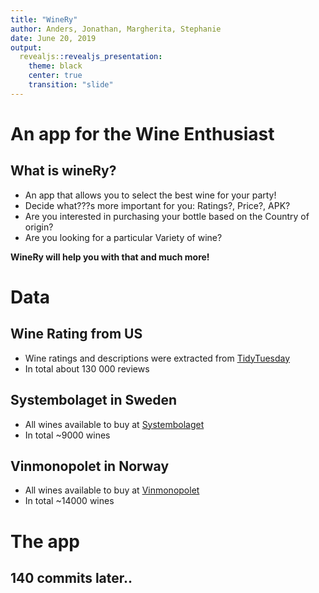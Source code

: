 ```yaml
---
title: "WineRy"
author: Anders, Jonathan, Margherita, Stephanie 
date: June 20, 2019
output: 
  revealjs::revealjs_presentation:
    theme: black
    center: true
    transition: "slide"
---
```


# An app for the Wine Enthusiast

## What is wineRy?

- An app that allows you to select the best wine for your party!
- Decide what???s more important for you: Ratings?, Price?, APK?
- Are you interested in purchasing your bottle based on the Country of origin?
- Are you looking for a particular Variety of wine?

**WineRy will help you with that and much more!**

# Data


## Wine Rating from US

- Wine ratings and descriptions were extracted from [TidyTuesday](https://github.com/rfordatascience/tidytuesday)
- In total about 130 000 reviews


## Systembolaget in Sweden

- All wines available to buy at [Systembolaget](https://www.systembolaget.se/api/)
- In total ~9000 wines

## Vinmonopolet in Norway

- All wines available to buy at [Vinmonopolet](https://www.vinmonopolet.no/datadeling)
- In total ~14000 wines

# The app

## 140 commits later..








